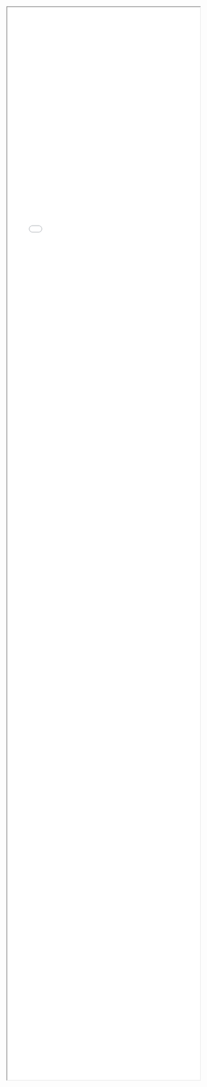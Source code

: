<iframe style="width:100%; height: 70vh;" src="html/map_london_2017_workplace_mean.html" title="Map"></iframe>
